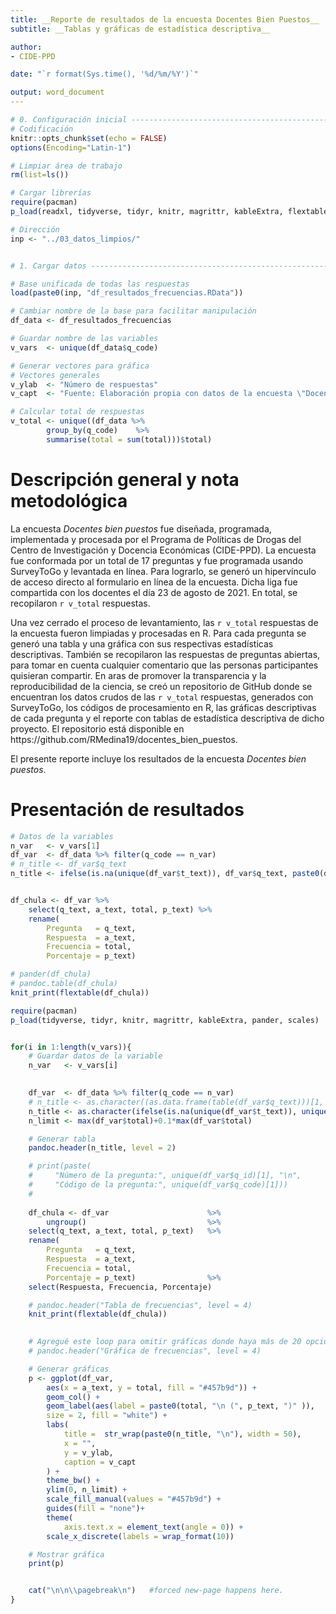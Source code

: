 ```yaml
---
title: __Reporte de resultados de la encuesta Docentes Bien Puestos__
subtitle: __Tablas y gráficas de estadística descriptiva__

author: 
- CIDE-PPD

date: "`r format(Sys.time(), '%d/%m/%Y')`"

output: word_document
---
```


<!---  Configuración inicial para programación en R --> 

```r
# 0. Configuración inicial -----------------------------------------------------
# Codificación 
knitr::opts_chunk$set(echo = FALSE)
options(Encoding="Latin-1")

# Limpiar área de trabajo 
rm(list=ls())

# Cargar librerías 
require(pacman)
p_load(readxl, tidyverse, tidyr, knitr, magrittr, kableExtra, flextable, pander, scales)
```


```r

# Dirección 
inp <- "../03_datos_limpios/"


# 1. Cargar datos --------------------------------------------------------------

# Base unificada de todas las respuestas
load(paste0(inp, "df_resultados_frecuencias.RData"))

```



```r

# Cambiar nombre de la base para facilitar manipulación
df_data <- df_resultados_frecuencias

# Guardar nombre de las variables 
v_vars  <- unique(df_data$q_code)

# Generar vectores para gráfica 
# Vectores generales 
v_ylab  <- "Número de respuestas"
v_capt  <- "Fuente: Elaboración propia con datos de la encuesta \"Docentes bien puestos\" del CIDE-PPD."

# Calcular total de respuestas 
v_total <- unique((df_data %>% 
        group_by(q_code)    %>% 
        summarise(total = sum(total)))$total)


```

\newpage

# Descripción general y nota metodológica 

La encuesta _Docentes bien puestos_ fue diseñada, programada, implementada y procesada por el Programa de Políticas de Drogas del Centro de Investigación y Docencia Económicas (CIDE-PPD). La encuesta fue conformada por un total de 17 preguntas y fue programada usando SurveyToGo y levantada en línea. Para lograrlo, se generó un hipervínculo de acceso directo al formulario en línea de la encuesta. Dicha liga fue compartida con los docentes el día 23 de agosto de 2021. En total, se recopilaron  `r v_total` respuestas. 

Una vez cerrado el proceso de levantamiento, las  `r v_total` respuestas de la encuesta fueron limpiadas y procesadas en R. Para cada pregunta se generó una tabla y una gráfica con sus respectivas estadísticas descriptivas. También se recopilaron las respuestas de preguntas abiertas, para tomar en cuenta cualquier comentario que las personas participantes quisieran compartir. En aras de promover la transparencia y la reproducibilidad de la ciencia, se creó un repositorio de GitHub donde se encuentran los datos crudos de las  `r v_total` respuestas, generados con SurveyToGo, los códigos de procesamiento en R, las gráficas descriptivas de cada pregunta y el reporte con tablas de estadística descriptiva de dicho proyecto. El repositorio está disponible en https://github.com/RMedina19/docentes_bien_puestos.    

El presente reporte incluye los resultados de la encuesta _Docentes bien puestos_.



\newpage

# Presentación de resultados 

```r

# Datos de la variables 
n_var   <- v_vars[1]
df_var  <- df_data %>% filter(q_code == n_var)
# n_title <- df_var$q_text
n_title <- ifelse(is.na(unique(df_var$t_text)), df_var$q_text, paste0(df_var$q_text, ": \n", df_var$t_text))


df_chula <- df_var %>% 
    select(q_text, a_text, total, p_text) %>% 
    rename(
        Pregunta   = q_text, 
        Respuesta  = a_text, 
        Frecuencia = total, 
        Porcentaje = p_text)

# pander(df_chula)
# pandoc.table(df_chula)
knit_print(flextable(df_chula))
```




```r
require(pacman)
p_load(tidyverse, tidyr, knitr, magrittr, kableExtra, pander, scales)


for(i in 1:length(v_vars)){
    # Guardar datos de la variable
    n_var   <- v_vars[i]
    

    df_var  <- df_data %>% filter(q_code == n_var)
    # n_title <- as.character((as.data.frame(table(df_var$q_text)))[1, 1])
    n_title <- as.character(ifelse(is.na(unique(df_var$t_text)), unique(df_var$q_text), paste0(unique(df_var$q_text), " ", unique(df_var$t_text))))
    n_limit <- max(df_var$total)+0.1*max(df_var$total)

    # Generar tabla
    pandoc.header(n_title, level = 2)

    # print(paste(
    #     "Número de la pregunta:", unique(df_var$q_id)[1], "\n", 
    #     "Código de la pregunta:", unique(df_var$q_code)[1]))
    # 
    
    df_chula <- df_var                      %>%
        ungroup()                           %>% 
    select(q_text, a_text, total, p_text)   %>%
    rename(
        Pregunta   = q_text,
        Respuesta  = a_text,
        Frecuencia = total,
        Porcentaje = p_text)                %>%
    select(Respuesta, Frecuencia, Porcentaje)

    # pandoc.header("Tabla de frecuencias", level = 4)
    knit_print(flextable(df_chula))
    

    # Agregué este loop para omitir gráficas donde haya más de 20 opciones
    # pandoc.header("Gráfica de frecuencias", level = 4)

    # Generar gráficas
    p <- ggplot(df_var,
        aes(x = a_text, y = total, fill = "#457b9d")) +
        geom_col() +
        geom_label(aes(label = paste0(total, "\n (", p_text, ")" )),
        size = 2, fill = "white") +
        labs(
            title =  str_wrap(paste0(n_title, "\n"), width = 50),
            x = "",
            y = v_ylab,
            caption = v_capt
        ) +
        theme_bw() +
        ylim(0, n_limit) +
        scale_fill_manual(values = "#457b9d") +
        guides(fill = "none")+
        theme(
            axis.text.x = element_text(angle = 0)) +
        scale_x_discrete(labels = wrap_format(10))

    # Mostrar gráfica
    print(p)


    cat("\n\n\\pagebreak\n")   #forced new-page happens here.
}

```